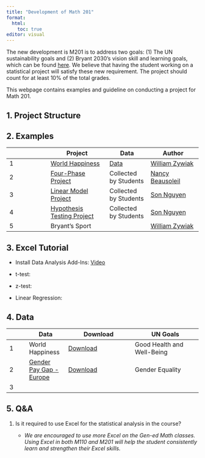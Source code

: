 ```yaml
---
title: "Development of Math 201"
format: 
  html:
    toc: true
editor: visual
---
```


The new development is M201 is to address two goals: (1) The UN sustainability goals and (2) Bryant 2030's vision skill and learning goals, which can be found [here](gen_ed.pdf). We believe that having the student working on a statistical project will satisfy these new requirement. The project should count for at least 10% of the total grades.

This webpage contains examples and guideline on conducting a project for Math 201.

## 1. Project Structure

## 2. Examples

|     | Project                                                      | Data                                              | Author                                                                        |
|----------------|----------------------|----------------|-------------------|
| 1   | [World Happiness](happiness_M201_handout.pdf)                | [Data](world-happiness-report-2021_main_vars.xls) | [William Zywiak](https://www.bryant.edu/academics/faculty/zywiak-william)     |
| 2   | [Four-Phase Project](PROJECT%20with%204%20phases%20sp23.pdf) | Collected by Students                             | [Nancy Beausoleil](https://www.bryant.edu/academics/faculty/beausoleil-nancy) |
| 3   | [Linear Model Project](project3.html)                        | Collected by Students                             | [Son Nguyen](https://www.bryant.edu/academics/faculty/nguyen-son)             |
| 4   | [Hypothesis Testing Project](project1.html)                  | Collected by Students                             | [Son Nguyen](https://www.bryant.edu/academics/faculty/nguyen-son)             |
| 5   | Bryant's Sport                                               |                                                   | [William Zywiak](https://www.bryant.edu/academics/faculty/zywiak-william)     |

## 3. Excel Tutorial

- Install Data Analysis Add-Ins: [Video](https://bryant.hosted.panopto.com/Panopto/Pages/Viewer.aspx?id=38955015-791d-4394-8f0c-b0500094adf2)

- t-test:

- z-test:

- Linear Regression:

## 4. Data

|   | Data | Download |UN Goals|
|---|------|----------|----------|
| 1 | World Happiness     |[Download](world-happiness-report-2021_main_vars.xls)           | Good Health and Well-Being|
| 2 | [Gender Pay Gap - Europe](https://www.kaggle.com/datasets/gianinamariapetrascu/gender-pay-gap-europe-2010-2021)      | [Download](data/pay_gap_Europe.xlsx)         |Gender Equality|
| 3 |      |          ||

## 5. Q&A

1.  Is it required to use Excel for the statistical analysis in the course?

    -   *We are encouraged to use more Excel on the Gen-ed Math classes. Using Excel in both M110 and M201 will help the student consistently learn and strengthen their Excel skills.*
